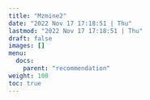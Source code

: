 ```yaml
---
title: "Mzmine2"
date: "2022 Nov 17 17:18:51 | Thu"
lastmod: "2022 Nov 17 17:18:51 | Thu"
draft: false
images: []
menu:
  docs:
    parent: "recommendation"
weight: 100
toc: true
---
```


